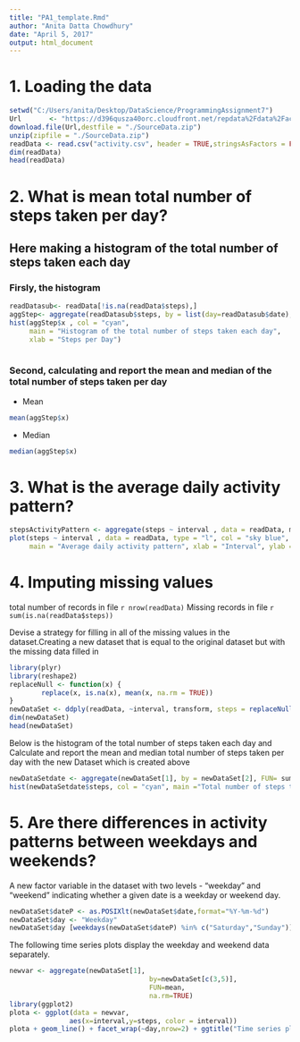 ```yaml
---
title: "PA1_template.Rmd"
author: "Anita Datta Chowdhury"
date: "April 5, 2017"
output: html_document
---
```



# 1. Loading the data

```r
setwd("C:/Users/anita/Desktop/DataScience/ProgrammingAssignment7")
Url       <- "https://d396qusza40orc.cloudfront.net/repdata%2Fdata%2Factivity.zip"
download.file(Url,destfile = "./SourceData.zip")
unzip(zipfile = "./SourceData.zip")
readData <- read.csv("activity.csv", header = TRUE,stringsAsFactors = FALSE)
dim(readData)
head(readData)
```

# 2. What is mean total number of steps taken per day?

## Here making a histogram of the total number of steps taken each day

### Firsly, the histogram

```r
readDatasub<- readData[!is.na(readData$steps),]
aggStep<- aggregate(readDatasub$steps, by = list(day=readDatasub$date),FUN=sum)
hist(aggStep$x , col = "cyan", 
     main = "Histogram of the total number of steps taken each day",
     xlab = "Steps per Day")
        
```

### Second, calculating and report the mean and median of the total number of steps taken per day

* Mean
```r
mean(aggStep$x)
```
* Median
```r
median(aggStep$x)
```
# 3. What is the average daily activity pattern?

```r
stepsActivityPattern <- aggregate(steps ~ interval , data = readData, mean, na.rm = TRUE)
plot(steps ~ interval , data = readData, type = "l", col = "sky blue",
     main = "Average daily activity pattern", xlab = "Interval", ylab = " Number of Steps")
```

# 4. Imputing missing values

total number of records in file `r nrow(readData)`
Missing records in file `r sum(is.na(readData$steps))`

Devise a strategy for filling in all of the missing values in the dataset.Creating a new dataset that is equal to the original dataset but with the missing data filled in

```r
library(plyr)
library(reshape2)
replaceNull <- function(x) {
        replace(x, is.na(x), mean(x, na.rm = TRUE))
}
newDataSet <- ddply(readData, ~interval, transform, steps = replaceNull(steps))
dim(newDataSet)
head(newDataSet)
```

Below is the histogram of the total number of steps taken each day and Calculate and report the mean and median total number of steps taken per day with the new Dataset which is created above

```r

newDataSetdate <- aggregate(newDataSet[1], by = newDataSet[2], FUN= sum, na.rm = TRUE)
hist(newDataSetdate$steps, col = "cyan", main ="Total number of steps taken each day with new data" , xlab = "Steps Per Day")
```

# 5. Are there differences in activity patterns between weekdays and weekends?

A new factor variable in the dataset with two levels - "weekday" and "weekend" indicating whether a given date is a weekday or weekend day.
```r
newDataSet$dateP <- as.POSIXlt(newDataSet$date,format="%Y-%m-%d")
newDataSet$day <- "Weekday"
newDataSet$day [weekdays(newDataSet$dateP) %in% c("Saturday","Sunday")] <- "Weekend"
```

The following time series plots display the weekday and weekend data separately.
```r
newvar <- aggregate(newDataSet[1],
                                   by=newDataSet[c(3,5)],
                                   FUN=mean,
                                   na.rm=TRUE)
library(ggplot2)
plota <- ggplot(data = newvar,
               aes(x=interval,y=steps, color = interval))
plota + geom_line() + facet_wrap(~day,nrow=2) + ggtitle("Time series plots display the weekday and weekend data separately") 


```

